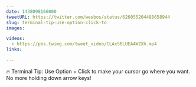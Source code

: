 ```yaml
---
date: 1438098166000
tweetURL: https://twitter.com/wesbos/status/626055204488658944
slug: terminal-tip-use-option-click-to
images:

videos:
  - https://pbs.twimg.com/tweet_video/CLAx5BLUEAAWZXh.mp4
links:

---
```

🔥 Terminal Tip: Use Option + Click to make your cursor go where you want. No more holding down arrow keys!
